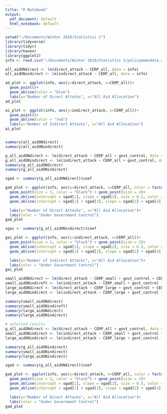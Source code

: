 ```yaml
---
title: "R Notebook"
output:
  pdf_document: default
  html_notebook: default
---
```


```r
setwd("~/Documents/Winter 2018/Statistics 2")
library(tidyverse)
library(tidyr)
library(haven)
library(ggplot2)
info <- read.csv("~/Documents/Winter 2018/Statistics 2/policymemodata.csv")


```
```r

all_aidONdirect <- lm(direct_attack ~ CERP_all, data = info)
all_aidONindirect <- lm(indirect_attack ~ CERP_all, data = info)

ad_plot <- ggplot(info, aes(y=direct_attack, x=CERP_all))+
  geom_point()+
  geom_abline(color = "blue")
  labs(y="Number of Direct Attacks", x="All Aid Allocation")
ad_plot

ai_plot <- ggplot(info, aes(y=indirect_attack, x=CERP_all))+
  geom_point()+
  geom_abline(color = "red")
  labs(y="Number of Indirect Attacks", x="All Aid Allocation")
ai_plot


summary(all_aidONdirect)
summary(all_aidONindirect)
```
```r

g_all_aidONdirect <- lm(direct_attack ~ CERP_all + govt_control, data = info)
g_all_aidONindirect <- lm(indirect_attack ~ CERP_all + govt_control, data = info)
summary(g_all_aidONdirect)
summary(g_all_aidONindirect)

sgad <- summary(g_all_aidONdirect)$coef

gad_plot <- ggplot(info, aes(y=direct_attack, x=CERP_all, color = factor(govt_control)))+
  geom_point(size = 3, color = "black") + geom_point(size = 2)+
  geom_abline(intercept = sgad[1], slope = sgad[2], size = 0.5, color = 2) + 
  geom_abline(intercept = sgad[1] + sgad[3], slope = sgad[2] + sgad[4], size = 0.5, color = 3) + 

  labs(y="Number of Direct Attacks", x="All Aid Allocation")+
  labs(color = "Under Government Control")
gad_plot

sgai <- summary(g_all_aidONindirect)$coef

gai_plot <- ggplot(info, aes(y=indirect_attack, x=CERP_all))+
  geom_point(size = 2, color = "black") + geom_point(size = 2)+
  geom_abline(intercept = sgad[1], slope = sgad[2], size = 0.5, color = 2) + 
  geom_abline(intercept = sgad[1] + sgad[3], slope = sgad[2] + sgad[4], size = 0.5, color = 3) + 

  labs(y="Number of Indirect Attacks", x="All Aid Allocation")+
  labs(color = "Under Government Control")
gai_plot


```
```r

small_aidONdirect <- lm(direct_attack ~ CERP_small + govt_control + CERP_small*govt_control, data = info)
small_aidONindireft <- lm(indirect_attack ~ CERP_small + govt_control + CERP_small*govt_control, data = info)
large_aidONdirect <- lm(direct_attack ~ CERP_large + govt_control + CERP_large*govt_control, data = info)
large_aidONindirect <- lm(indirect_attack ~ CERP_large + govt_control + CERP_large*govt_control, data = info)

summary(small_aidONdirect)
summary(small_aidONindireft)
summary(large_aidONdirect)
summary(large_aidONindirect)

```
```r
# selected results
g_all_aidONdirect <- lm(direct_attack ~ CERP_all + govt_control, data = info)
small_aidONindirect <- lm(indirect_attack ~ CERP_small + govt_control + CERP_small*govt_control, data = info)
large_aidONindirect <- lm(indirect_attack ~ CERP_large + govt_control + CERP_large*govt_control, data = info)

summary(g_all_aidONindirect)
summary(small_aidONindirect)
summary(large_aidONindirect)

sgad <- summary(g_all_aidONdirect)$coef

gad_plot <- ggplot(info, aes(y=direct_attack, x=CERP_all, color = factor(govt_control)))+
  geom_point(size = 3, color = "black") + geom_point(size = 2)+
  geom_abline(intercept = sgad[1], slope = sgad[2], size = 0.5, color = 2) + 
  geom_abline(intercept = sgad[1] + sgad[3], slope = sgad[2] + sgad[4], size = 0.5, color = 3) + 

  labs(y="Number of Direct Attacks", x="All Aid Allocation")+
  labs(color = "Under Government Control")
gad_plot
```



